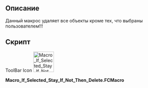 <languages/>

{{Macro
|Name=Macro If Selected Stay If Not Then Delete
|Icon=Macro_If_Selected_Stay_If_Not_Then_Delete.png
|Description=This macro delete all objects not selected.
|Author=Mario52
|Version=00.03b
|Date=2023-09-24
|FCVersion=All
|Download=[https://www.freecadweb.org/wiki/images/6/62/Macro_If_Selected_Stay_If_Not_Then_Delete.png ToolBar Icon]
|SeeAlso=[[Macro_Toggle_Visibility2_1-2|Macro Toggle Visibility2 1-2]]<br>[[Macro_Toggle_Visibility2_2-2|Macro Toggle Visibility2 2-2]]<br>[[Macro_Toggle_Visibility|Macro_Toggle_Visibility]]<br>[[Macro_HiddenAlls|Macro HiddenAlls]]<br>[[Macro_VisibleAlls|Macro_VisibleAlls]]
}}

<span id="Description"></span>
==Описание==

Данный макрос удаляет все объекты кроме тех, что выбраны пользователем!!!

<span id="Script"></span>
==Скрипт==

ToolBar Icon
[[Image:Macro_If_Selected_Stay_If_Not_Then_Delete.png|64px]]

'''Macro_If_Selected_Stay_If_Not_Then_Delete.FCMacro'''

{{MacroCode|code=
import FreeCAD
import Draft
# 16/06/2016, 21/02/2018, 22/09/2023, 24/09/2023
# Macro_SelectVisible series
__title__   = "Macro_If_Selected_Stay_If_Not_Then_Delete"
__author__  = "Mario52"
__url__     = "http://www.freecadweb.org/index-fr.html"
__version__ = "00.03b"
__date__    = "24/09/2023"

App = FreeCAD
try:
    for ShapeNameObj in FreeCAD.ActiveDocument.Objects:
        if str(ShapeNameObj) == "<group object>":
            if len(Draft.get_group_contents(ShapeNameObj)) == 0:
                App.ActiveDocument.removeObject(ShapeNameObj.Name)        # remove group not selecteds
        else:
            if Gui.Selection.isSelected(ShapeNameObj):
                None
            else:
                App.ActiveDocument.removeObject(ShapeNameObj.Name)        # remove objects not selecteds
    
    for ShapeNameGroup in FreeCAD.ActiveDocument.Objects:
        if (str(ShapeNameGroup) == "<group object>"):
            if len(Draft.get_group_contents(ShapeNameGroup)) == 0:
                App.ActiveDocument.removeObject(ShapeNameGroup.Name)      # remove group emptied
except Exception:
    None
}}